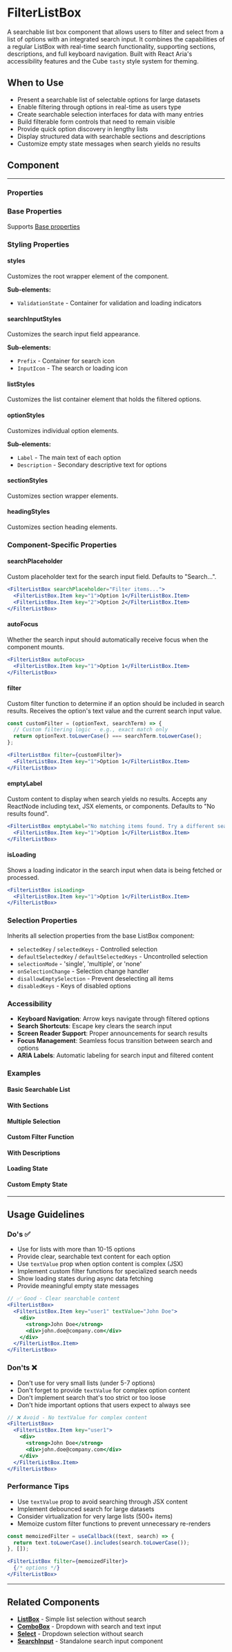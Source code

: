 
<Meta of={FilterListBoxStories} />

# FilterListBox

A searchable list box component that allows users to filter and select from a list of options with an integrated search input. It combines the capabilities of a regular ListBox with real-time search functionality, supporting sections, descriptions, and full keyboard navigation. Built with React Aria's accessibility features and the Cube `tasty` style system for theming.

## When to Use

- Present a searchable list of selectable options for large datasets
- Enable filtering through options in real-time as users type
- Create searchable selection interfaces for data with many entries
- Build filterable form controls that need to remain visible
- Provide quick option discovery in lengthy lists
- Display structured data with searchable sections and descriptions
- Customize empty state messages when search yields no results

## Component

<Story of={FilterListBoxStories.Default} />

---

### Properties

<Controls of={FilterListBoxStories.Default} />

### Base Properties

Supports [Base properties](/docs/tasty-base-properties--docs)

### Styling Properties

#### styles

Customizes the root wrapper element of the component.

**Sub-elements:**
- `ValidationState` - Container for validation and loading indicators

#### searchInputStyles

Customizes the search input field appearance.

**Sub-elements:**
- `Prefix` - Container for search icon
- `InputIcon` - The search or loading icon

#### listStyles

Customizes the list container element that holds the filtered options.

#### optionStyles

Customizes individual option elements.

**Sub-elements:**
- `Label` - The main text of each option
- `Description` - Secondary descriptive text for options

#### sectionStyles

Customizes section wrapper elements.

#### headingStyles

Customizes section heading elements.

### Component-Specific Properties

#### searchPlaceholder

Custom placeholder text for the search input field. Defaults to "Search...".

```jsx
<FilterListBox searchPlaceholder="Filter items...">
  <FilterListBox.Item key="1">Option 1</FilterListBox.Item>
  <FilterListBox.Item key="2">Option 2</FilterListBox.Item>
</FilterListBox>
```

#### autoFocus

Whether the search input should automatically receive focus when the component mounts.

```jsx
<FilterListBox autoFocus>
  <FilterListBox.Item key="1">Option 1</FilterListBox.Item>
</FilterListBox>
```

#### filter

Custom filter function to determine if an option should be included in search results. Receives the option's text value and the current search input value.

```jsx
const customFilter = (optionText, searchTerm) => {
  // Custom filtering logic - e.g., exact match only
  return optionText.toLowerCase() === searchTerm.toLowerCase();
};

<FilterListBox filter={customFilter}>
  <FilterListBox.Item key="1">Option 1</FilterListBox.Item>
</FilterListBox>
```

#### emptyLabel

Custom content to display when search yields no results. Accepts any ReactNode including text, JSX elements, or components. Defaults to "No results found".

```jsx
<FilterListBox emptyLabel="No matching items found. Try a different search term.">
  <FilterListBox.Item key="1">Option 1</FilterListBox.Item>
</FilterListBox>
```

#### isLoading

Shows a loading indicator in the search input when data is being fetched or processed.

```jsx
<FilterListBox isLoading>
  <FilterListBox.Item key="1">Option 1</FilterListBox.Item>
</FilterListBox>
```

### Selection Properties

Inherits all selection properties from the base ListBox component:

- `selectedKey` / `selectedKeys` - Controlled selection
- `defaultSelectedKey` / `defaultSelectedKeys` - Uncontrolled selection
- `selectionMode` - 'single', 'multiple', or 'none'
- `onSelectionChange` - Selection change handler
- `disallowEmptySelection` - Prevent deselecting all items
- `disabledKeys` - Keys of disabled options

### Accessibility

- **Keyboard Navigation**: Arrow keys navigate through filtered options
- **Search Shortcuts**: Escape key clears the search input
- **Screen Reader Support**: Proper announcements for search results
- **Focus Management**: Seamless focus transition between search and options
- **ARIA Labels**: Automatic labeling for search input and filtered content

### Examples

#### Basic Searchable List

<Story of={FilterListBoxStories.Default} />

#### With Sections

<Story of={FilterListBoxStories.WithSections} />

#### Multiple Selection

<Story of={FilterListBoxStories.MultipleSelection} />

#### Custom Filter Function

<Story of={FilterListBoxStories.CustomFilter} />

#### With Descriptions

<Story of={FilterListBoxStories.WithDescriptions} />

#### Loading State

<Story of={FilterListBoxStories.Loading} />

#### Custom Empty State

<Story of={FilterListBoxStories.CustomEmptyState} />

---

## Usage Guidelines

### Do's ✅

- Use for lists with more than 10-15 options
- Provide clear, searchable text content for each option
- Use `textValue` prop when option content is complex (JSX)
- Implement custom filter functions for specialized search needs
- Show loading states during async data fetching
- Provide meaningful empty state messages

```jsx
// ✅ Good - Clear searchable content
<FilterListBox>
  <FilterListBox.Item key="user1" textValue="John Doe">
    <div>
      <strong>John Doe</strong>
      <div>john.doe@company.com</div>
    </div>
  </FilterListBox.Item>
</FilterListBox>
```

### Don'ts ❌

- Don't use for very small lists (under 5-7 options)
- Don't forget to provide `textValue` for complex option content
- Don't implement search that's too strict or too loose
- Don't hide important options that users expect to always see

```jsx
// ❌ Avoid - No textValue for complex content
<FilterListBox>
  <FilterListBox.Item key="user1">
    <div>
      <strong>John Doe</strong>
      <div>john.doe@company.com</div>
    </div>
  </FilterListBox.Item>
</FilterListBox>
```

### Performance Tips

- Use `textValue` prop to avoid searching through JSX content
- Implement debounced search for large datasets
- Consider virtualization for very large lists (500+ items)
- Memoize custom filter functions to prevent unnecessary re-renders

```jsx
const memoizedFilter = useCallback((text, search) => {
  return text.toLowerCase().includes(search.toLowerCase());
}, []);

<FilterListBox filter={memoizedFilter}>
  {/* options */}
</FilterListBox>
```

---

## Related Components

- **[ListBox](/docs/forms-listbox--docs)** - Simple list selection without search
- **[ComboBox](/docs/forms-combobox--docs)** - Dropdown with search and text input
- **[Select](/docs/forms-select--docs)** - Dropdown selection without search
- **[SearchInput](/docs/forms-searchinput--docs)** - Standalone search input component 